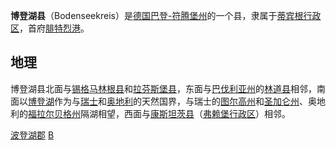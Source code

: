 {{noteTA
|G1=德国地名
|G2=Landkreis
|G3=单位
}}
{{德国县级行政单位
| 县徽图 = Image:Bodenseekreis Wappen.svg
| 在德国内的位置图 = Image:Lage des Bodenseekreises in Deutschland.png
| 所属联邦州 = 巴登-符腾堡州
| 所属行政区 = 蒂宾根行政区
| 首府 = [[腓特烈港_(德国)|腓特烈港]]
| 面积 = 664.78
| 人口 = 207,090
| 统计时间 = 2006年6月30日
| 人口密度 = 312
| 汽车牌号 = FN
| 下设城镇 = 5个市、18个镇
| 政府地址 = Glärnischstraße 1-3<br />88045 Friedrichshafen
| 政府网站 = www.bodenseekreis.de
| 在州内的位置图 = Image:Lage Bodenseekreis in BW.svg
|}}

'''博登湖县'''（Bodenseekreis）是[[德国|德国]][[巴登-符腾堡州|巴登-符腾堡州]]的一个县，隶属于[[蒂宾根行政区|蒂宾根行政区]]，首府[[腓特烈港_(德国)|腓特烈港]]。

== 地理 ==
博登湖县北面与[[锡格马林根县|锡格马林根县]]和[[拉芬斯堡县|拉芬斯堡县]]，东面与[[巴伐利亚州|巴伐利亚州]]的[[林道县|林道县]]相邻，南面以[[博登湖|博登湖]]作为与[[瑞士|瑞士]]和[[奥地利|奥地利]]的天然国界，与瑞士的[[图尔高州|图尔高州]]和[[圣加仑州|圣加仑州]]、奥地利的[[福拉尔贝格州|福拉尔贝格州]]隔湖相望，西面与[[康斯坦茨县|康斯坦茨县]]（[[弗赖堡行政区|弗赖堡行政区]]）相邻。

{{巴登-符腾堡州行政区划}}
{{波登湖郡行政區劃}}
{{Authority control}}

[[Category:波登湖郡|]]
[[Category:巴登-符腾堡州的县|B]]